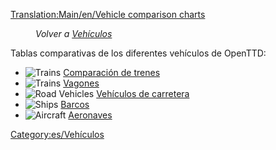 [[Translation:Main/en/Vehicle comparison charts]]
:''Volver a [[Main/es/Vehículos|Vehículos]]''

Tablas comparativas de los diferentes vehículos de OpenTTD:

*[[File:en/Manual html m16a497ce.png|Trains]] [[Main/es/Comparación de trenes|Comparación de trenes]]
*[[File:en/Manual html m16a497ce.png|Trains]] [[Main/es/Comparación de vagones|Vagones]]
*[[File:en/Manual html m3518e48c.png|Road Vehicles]] [[Main/es/Comparación de vehículos de carretera|Vehículos de carretera]]
*[[File:en/Manual html 53123a33.png|Ships]] [[Main/es/Comparación de barcos|Barcos]]
*[[File:en/Manual html 442702e6.png|Aircraft]] [[Main/es/Comparación de aeronaves|Aeronaves]]

[[Category:es/Vehículos]]